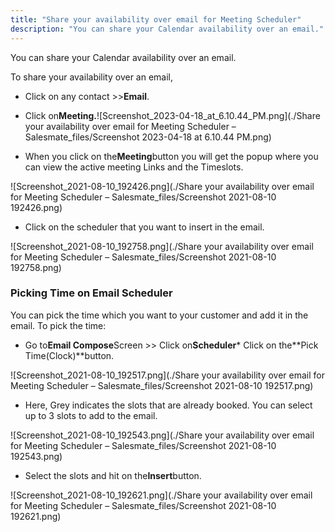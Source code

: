 ```yaml
---
title: "Share your availability over email for Meeting Scheduler"
description: "You can share your Calendar availability over an email."
---
```


You can share your Calendar availability over an email.

To share your availability over an email,


*   Click on any contact >>**Email**.

*   Click on**Meeting.**![Screenshot_2023-04-18_at_6.10.44_PM.png](./Share your availability over email for Meeting Scheduler – Salesmate_files/Screenshot 2023-04-18 at 6.10.44 PM.png)


*   When you click on the**Meeting**button you will get the popup where you can view the active meeting Links and the Timeslots.

![Screenshot_2021-08-10_192426.png](./Share your availability over email for Meeting Scheduler – Salesmate_files/Screenshot 2021-08-10 192426.png)


*   Click on the scheduler that you want to insert in the email.

![Screenshot_2021-08-10_192758.png](./Share your availability over email for Meeting Scheduler – Salesmate_files/Screenshot 2021-08-10 192758.png)


### Picking Time on Email Scheduler

You can pick the time which you want to your customer and add it in the email. To pick the time:


*   Go to**Email Compose**Screen >> Click on**Scheduler***   Click on the**Pick Time(Clock)**button.

![Screenshot_2021-08-10_192517.png](./Share your availability over email for Meeting Scheduler – Salesmate_files/Screenshot 2021-08-10 192517.png)


*   Here, Grey indicates the slots that are already booked. You can select up to 3 slots to add to the email.

![Screenshot_2021-08-10_192543.png](./Share your availability over email for Meeting Scheduler – Salesmate_files/Screenshot 2021-08-10 192543.png)


*   Select the slots and hit on the**Insert**button.

![Screenshot_2021-08-10_192621.png](./Share your availability over email for Meeting Scheduler – Salesmate_files/Screenshot 2021-08-10 192621.png)
